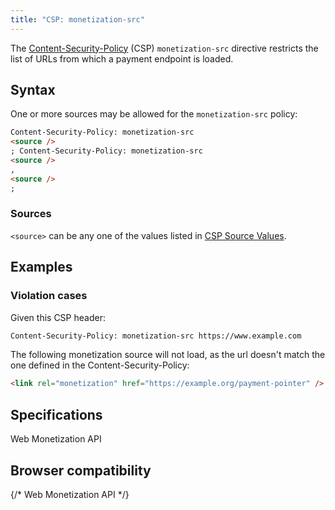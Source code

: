 ```yaml
---
title: "CSP: monetization-src"
---
```



The [Content-Security-Policy](https://developer.mozilla.org/en-US/docs/Web/HTTP/Headers/Content-Security-Policy) (CSP) `monetization-src` directive restricts the list of URLs from which a payment endpoint is loaded.

## Syntax

One or more sources may be allowed for the `monetization-src` policy:

```html
Content-Security-Policy: monetization-src
<source />
; Content-Security-Policy: monetization-src
<source />
,
<source />
;
```

### Sources

`<source>` can be any one of the values listed in [CSP Source Values](https://developer.mozilla.org/en-US/docs/Web/HTTP/Headers/Content-Security-Policy/Sources#sources).

## Examples

### Violation cases

Given this CSP header:

```html
Content-Security-Policy: monetization-src https://www.example.com
```

The following monetization source will not load, as the url doesn't match the one defined in the Content-Security-Policy:

```html
<link rel="monetization" href="https://example.org/payment-pointer" />
```

## Specifications

<Specifications link="monetization-src-directive">
  Web Monetization API
</Specifications>

## Browser compatibility

{/* <BrowserCompat dataFileName="monetization-src">Web Monetization API</BrowserCompat> */}
